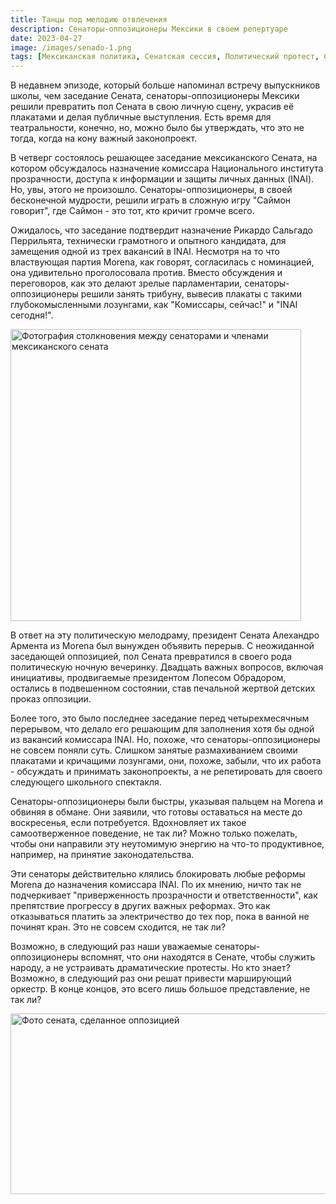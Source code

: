 ```yaml
---
title: Танцы под мелодию отвлечения
description: Сенаторы-оппозиционеры Мексики в своем репертуаре
date: 2023-04-27
image: /images/senado-1.png
tags: [Мексиканская политика, Сенатская сессия, Политический протест, Сенаторы-оппозиционеры, Политический театр, INAI, Законодательный процесс, Политический комментарий, Политическая драма, Мексиканские сенаторы, Политический застой, Ответственность правительства, Прозрачность, Политическое отвлечение, Партия Морена, Законодательная дисфункция]
---
```


<Tweet id="1652017245223043087" />

В недавнем эпизоде, который больше напоминал встречу выпускников школы, чем заседание Сената, сенаторы-оппозиционеры Мексики решили превратить пол Сената в свою личную сцену, украсив её плакатами и делая публичные выступления. Есть время для театральности, конечно, но, можно было бы утверждать, что это не тогда, когда на кону важный законопроект.

В четверг состоялось решающее заседание мексиканского Сената, на котором обсуждалось назначение комиссара Национального института прозрачности, доступа к информации и защиты личных данных (INAI). Но, увы, этого не произошло. Сенаторы-оппозиционеры, в своей бесконечной мудрости, решили играть в сложную игру "Саймон говорит", где Саймон - это тот, кто кричит громче всего.

Ожидалось, что заседание подтвердит назначение Рикардо Сальгадо Перрильята, технически грамотного и опытного кандидата, для замещения одной из трех вакансий в INAI. Несмотря на то что властвующая партия Morena, как говорят, согласилась с номинацией, она удивительно проголосовала против. Вместо обсуждения и переговоров, как это делают зрелые парламентарии, сенаторы-оппозиционеры решили занять трибуну, вывесив плакаты с такими глубокомысленными лозунгами, как "Комиссары, сейчас!" и "INAI сегодня!".

<Image className="m-auto w-full" src="/images/senado-1.png" width="465" height="467" alt="Фотография столкновения между сенаторами и членами мексиканского сената"/>

В ответ на эту политическую мелодраму, президент Сената Алехандро Армента из Morena был вынужден объявить перерыв. С неожиданной заседающей оппозицией, пол Сената превратился в своего рода политическую ночную вечеринку. Двадцать важных вопросов, включая инициативы, продвигаемые президентом Лопесом Обрадором, остались в подвешенном состоянии, став печальной жертвой детских проказ оппозиции.

Более того, это было последнее заседание перед четырехмесячным перерывом, что делало его решающим для заполнения хотя бы одной из вакансий комиссара INAI. Но, похоже, что сенаторы-оппозиционеры не совсем поняли суть. Слишком занятые размахиванием своими плакатами и кричащими лозунгами, они, похоже, забыли, что их работа - обсуждать и принимать законопроекты, а не репетировать для своего следующего школьного спектакля.

<Tweet id="1651761193156247553" />

Сенаторы-оппозиционеры были быстры, указывая пальцем на Morena и обвиняя в обмане. Они заявили, что готовы оставаться на месте до воскресенья, если потребуется. Вдохновляет их такое самоотверженное поведение, не так ли? Можно только пожелать, чтобы они направили эту неутомимую энергию на что-то продуктивное, например, на принятие законодательства.

Эти сенаторы действительно клялись блокировать любые реформы Morena до назначения комиссара INAI. По их мнению, ничто так не подчеркивает "приверженность прозрачности и ответственности", как препятствие прогрессу в других важных реформах. Это как отказываться платить за электричество до тех пор, пока в ванной не починят кран. Это не совсем сходится, не так ли?

Возможно, в следующий раз наши уважаемые сенаторы-оппозиционеры вспомнят, что они находятся в Сенате, чтобы служить народу, а не устраивать драматические протесты. Но кто знает? Возможно, в следующий раз они решат привести марширующий оркестр. В конце концов, это всего лишь большое представление, не так ли?

<Image className="m-auto w-full" src="/images/senado-3.png" width="526" height="289" alt="Фото сената, сделанное оппозицией" caption="Фото сената, сделанное оппозицией"/>
